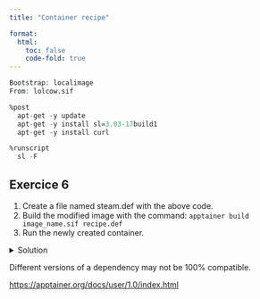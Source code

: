 ```yaml
---
title: "Container recipe"

format: 
  html:
    toc: false
    code-fold: true
---
```


``` r
Bootstrap: localimage
From: lolcow.sif

%post
  apt-get -y update
  apt-get -y install sl=3.03-17build1
  apt-get -y install curl

%runscript
  sl -F
```

::: {.callout-note icon="false"}
## Exercice 6

1.  Create a file named steam.def with the above code.
2.  Build the modified image with the command: `apptainer build image_name.sif recipe.def`
3.  Run the newly created container.

<details>

<summary>Solution</summary>

``` bash
  vim steam.def
  apptainer build steam.sif steam.def
  singularity run steam.sif
```

</details>
:::

::: {.callout-tip title="Importance of version reference"}
Different versions of a dependency may not be 100% compatible.
:::

<https://apptainer.org/docs/user/1.0/index.html>

